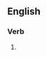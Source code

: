 ==English==

===Verb===
{{head|en|present participle}}

# {{present participle of|evince|lang=en|nocat=1}}